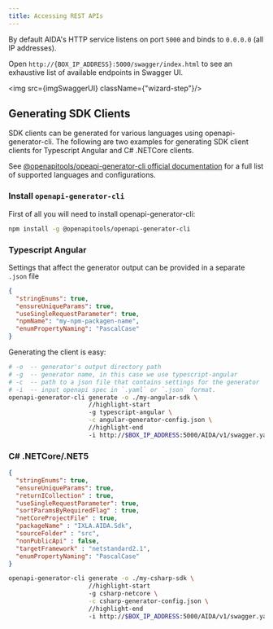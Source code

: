```yaml
---
title: Accessing REST APIs
---
```


[openapi]:https://openapi-generator.tech/docs/installation/

By default AIDA's HTTP service listens on port `5000` and binds to `0.0.0.0` (all IP addresses).

Open `http://{BOX_IP_ADDRESS}:5000/swagger/index.html` to see an exhaustive list of available endpoints in Swagger UI.


<img src={imgSwaggerUI} className={"wizard-step"}/>

## Generating SDK Clients

SDK clients can be generated for various languages using openapi-generator-cli.
The following are two examples for generating SDK client clients for Typescript Angular and C# .NETCore clients.

See [@openapitools/opeapi-generator-cli official 
documentation][openapi] for a full list of supported languages and configurations. 

###  Install `openapi-generator-cli`

First of all you will need to install openapi-generator-cli: 

```bash
npm install -g @openapitools/openapi-generator-cli
```

### Typescript Angular

Settings that affect the generator output can be provided in a separate `.json` file

```json title="angular-generator-config.json"
{
  "stringEnums": true,
  "ensureUniqueParams": true,
  "useSingleRequestParameter": true,
  "npmName": "my-npm-packagen-name",
  "enumPropertyNaming": "PascalCase"
}
```

Generating the client is easy: 

```bash
# -o  -- generator's output directory path
# -g  -- generator name, in this case we use typescript-angular 
# -c  -- path to a json file that contains settings for the generator 
# -i  -- input openapi spec in `.yaml` or `.json` format. 
openapi-generator-cli generate -o ./my-angular-sdk \
                      //highlight-start
                      -g typescript-angular \
                      -c angular-generator-config.json \
                      //highlight-end
                      -i http://$BOX_IP_ADDRESS:5000/AIDA/v1/swagger.yaml
```

### C# .NETCore/.NET5

```json title="csharp-generator-config.json"
{
  "stringEnums": true,
  "ensureUniqueParams": true,
  "returnICollection" : true,
  "useSingleRequestParameter": true,
  "sortParamsByRequiredFlag" : true,
  "netCoreProjectFile" : true,
  "packageName" : "IXLA.AIDA.Sdk",
  "sourceFolder" : "src",
  "nonPublicApi" : false,
  "targetFramework" : "netstandard2.1",
  "enumPropertyNaming": "PascalCase"
}
```

```bash
openapi-generator-cli generate -o ./my-csharp-sdk \
                      //highlight-start
                      -g csharp-netcore \
                      -c csharp-generator-config.json \
                      //highlight-end
                      -i http://$BOX_IP_ADDRESS:5000/AIDA/v1/swagger.yaml
```
